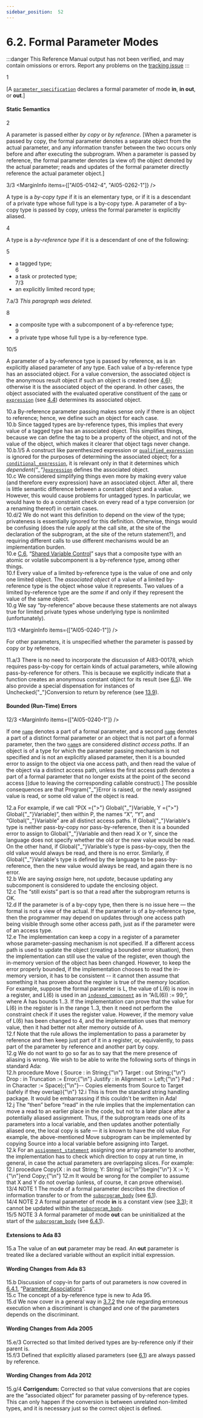 ```yaml
---
sidebar_position:  52
---
```


# 6.2. Formal Parameter Modes

:::danger
This Reference Manual output has not been verified,
and may contain omissions or errors.
Report any problems on the [tracking issue](https://github.com/ada-lang-io/ada-lang-io/issues/20)
:::


<MarginText>1</MarginText>
<p>[A <code><a href="/docs/arm/AA-6/AA-6.1#S0207">parameter_specification</a></code> declares a formal parameter of mode <b>in</b>, <b>in out</b>, or <b>out</b>.] <br /></p>


#### Static Semantics

<MarginText>2</MarginText>
<p>A parameter is passed either <i>by copy</i> or <i>by reference</i>. [When a parameter is passed by copy, the formal parameter denotes a separate object from the actual parameter, and any information transfer between the two occurs only before and after executing the subprogram. When a parameter is passed by reference, the formal parameter denotes (a view of) the object denoted by the actual parameter; reads and updates of the formal parameter directly reference the actual parameter object.]<br /></p>

<MarginText>3/3</MarginText>
<MarginInfo items={["AI05-0142-4", "AI05-0262-1"]} />
<p>A type is a <i>by-copy type</i> if it is an elementary type, or if it is a descendant of a private type whose full type is a by-copy type. A parameter of a by-copy type is passed by copy, unless the formal parameter is explicitly aliased.<br /></p>

<MarginText>4</MarginText>
<p>A type is a <i>by-reference type</i> if it is a descendant of one of the following: <br /></p>

<MarginText>5</MarginText>
<ul>
<li>a tagged type;<br /></li>
<MarginText>6</MarginText>
<li>a task or protected type;<br /></li>
<MarginText>7/3</MarginText>
<MarginInfo items={["AI05-0096-1"]} />
<li>an explicitly limited record type; <br /></li>
</ul>
<AnnotatedOnly>
<MarginText>7.a/3</MarginText>
<MarginInfo items={["AI05-0096-1"]} />
<Admonition type="aarm" aarm="note">
<i>This paragraph was deleted.</i><br />
</Admonition>
</AnnotatedOnly>

<MarginText>8</MarginText>
<ul>
<li>a composite type with a subcomponent of a by-reference type;<br /></li>
<MarginText>9</MarginText>
<li>a private type whose full type is a by-reference type. <br /></li>
</ul>
<MarginText>10/5</MarginText>
<MarginInfo items={["AI05-0142-4", "AI05-0188-1", "AI12-0027-1", "AI12-0236-1", "AI12-0317-1"]} />
<p>A parameter of a by-reference type is passed by reference, as is an explicitly aliased parameter of any type. Each value of a by-reference type has an associated object. For a value conversion, the associated object is the anonymous result object if such an object is created (see <a href="/docs/arm/AA-4/AA-4.6">4.6</a>); otherwise it is the associated object of the operand. In other cases, the object associated with the evaluated operative constituent of the <code><a href="/docs/arm/AA-4/AA-4.1#S0091">name</a></code> or <code><a href="/docs/arm/AA-4/AA-4.4#S0132">expression</a></code> (see <a href="/docs/arm/AA-4/AA-4.4">4.4</a>) determines its associated object.<br /></p>

<AnnotatedOnly>
<MarginText>10.a</MarginText>
<Admonition type="aarm" aarm="ramification">
<b></b>By-reference parameter passing makes sense only if there is an object to reference; hence, we define such an object for each case.<br />
</Admonition>
</AnnotatedOnly>

<AnnotatedOnly>
<MarginText>10.b</MarginText>
<Admonition type="aarm" aarm="note">
Since tagged types are by-reference types, this implies that every value of a tagged type has an associated object. This simplifies things, because we can define the tag to be a property of the object, and not of the value of the object, which makes it clearer that object tags never change.<br />
</Admonition>
</AnnotatedOnly>

<AnnotatedOnly>
<MarginText>10.b.1/5</MarginText>
<MarginInfo items={["AI12-0317-1"]} />
<Admonition type="aarm" aarm="note">
A construct like parenthesized expression or <code><a href="/docs/arm/AA-4/AA-4.7#S0163">qualified_expression</a></code> is ignored for the purposes of determining the associated object; for a <code><a href="/docs/arm/AA-4/AA-4.5#S0148">conditional_expression</a></code>, it is relevant only in that it determines which <i>dependent{"_"}</i><code><a href="/docs/arm/AA-4/AA-4.4#S0132">expression</a></code> defines the associated object.<br />
</Admonition>
</AnnotatedOnly>

<AnnotatedOnly>
<MarginText>10.c</MarginText>
<Admonition type="aarm" aarm="note">
We considered simplifying things even more by making every value (and therefore every expression) have an associated object. After all, there is little semantic difference between a constant object and a value. However, this would cause problems for untagged types. In particular, we would have to do a constraint check on every read of a type conversion (or a renaming thereof) in certain cases.<br />
</Admonition>
</AnnotatedOnly>

<AnnotatedOnly>
<MarginText>10.d/2</MarginText>
<MarginInfo items={["AI95-00318-02"]} />
<Admonition type="aarm" aarm="note">
We do not want this definition to depend on the view of the type; privateness is essentially ignored for this definition. Otherwise, things would be confusing (does the rule apply at the call site, at the site of the declaration of the subprogram, at the site of the return statement?), and requiring different calls to use different mechanisms would be an implementation burden.<br />
</Admonition>
</AnnotatedOnly>

<AnnotatedOnly>
<MarginText>10.e</MarginText>
<Admonition type="aarm" aarm="note">
<a href="/docs/arm/AA-C/AA-C.6">C.6</a>, &ldquo;<a href="/docs/arm/AA-C/AA-C.6">Shared Variable Control</a>&rdquo; says that a composite type with an atomic or volatile subcomponent is a by-reference type, among other things.<br />
</Admonition>
</AnnotatedOnly>

<AnnotatedOnly>
<MarginText>10.f</MarginText>
<Admonition type="aarm" aarm="note">
Every value of a limited by-reference type is the value of one and only one limited object. The <i>associated object</i> of a value of a limited by-reference type is the object whose value it represents. Two values of a limited by-reference type are the <i>same</i> if and only if they represent the value of the same object.<br />
</Admonition>
</AnnotatedOnly>

<AnnotatedOnly>
<MarginText>10.g</MarginText>
<Admonition type="aarm" aarm="note">
We say &ldquo;by-reference&rdquo; above because these statements are not always true for limited private types whose underlying type is nonlimited (unfortunately). <br />
</Admonition>
</AnnotatedOnly>

<MarginText>11/3</MarginText>
<MarginInfo items={["AI05-0240-1"]} />
<p>For other parameters, it is unspecified whether the parameter is passed by copy or by reference. <br /></p>

<AnnotatedOnly>
<MarginText>11.a/3</MarginText>
<MarginInfo items={["AI05-0005-1"]} />
<Admonition type="aarm" aarm="discussion">
<b></b>There is no need to incorporate the discussion of AI83-00178, which requires pass-by-copy for certain kinds of actual parameters, while allowing pass-by-reference for others. This is because we explicitly indicate that a function creates an anonymous constant object for its result (see <a href="/docs/arm/AA-6/AA-6.5">6.5</a>). We also provide a special dispensation for instances of Unchecked{"_"}Conversion to return by reference (see <a href="/docs/arm/AA-13/AA-13.9">13.9</a>). <br />
</Admonition>
</AnnotatedOnly>


#### Bounded (Run-Time) Errors

<MarginText>12/3</MarginText>
<MarginInfo items={["AI05-0240-1"]} />
<p>If one <code><a href="/docs/arm/AA-4/AA-4.1#S0091">name</a></code> denotes a part of a formal parameter, and a second <code><a href="/docs/arm/AA-4/AA-4.1#S0091">name</a></code> denotes a part of a distinct formal parameter or an object that is not part of a formal parameter, then the two <code><a href="/docs/arm/AA-4/AA-4.1#S0091">name</a></code>s are considered <i>distinct access paths</i>. If an object is of a type for which the parameter passing mechanism is not specified and is not an explicitly aliased parameter, then it is a bounded error to assign to the object via one access path, and then read the value of the object via a distinct access path, unless the first access path denotes a part of a formal parameter that no longer exists at the point of the second access [(due to leaving the corresponding callable construct).] The possible consequences are that Program{"_"}Error is raised, or the newly assigned value is read, or some old value of the object is read. <br /></p>

<AnnotatedOnly>
<MarginText>12.a</MarginText>
<Admonition type="aarm" aarm="discussion">
<b></b>For example, if we call &ldquo;P(X ={">"} Global{"_"}Variable, Y ={">"} Global{"_"}Variable)&rdquo;, then within P, the names &ldquo;X&rdquo;, &ldquo;Y&rdquo;, and &ldquo;Global{"_"}Variable&rdquo; are all distinct access paths. If Global{"_"}Variable's type is neither pass-by-copy nor pass-by-reference, then it is a bounded error to assign to Global{"_"}Variable and then read X or Y, since the language does not specify whether the old or the new value would be read. On the other hand, if Global{"_"}Variable's type is pass-by-copy, then the old value would always be read, and there is no error. Similarly, if Global{"_"}Variable's type is defined by the language to be pass-by-reference, then the new value would always be read, and again there is no error. <br />
</Admonition>
</AnnotatedOnly>

<AnnotatedOnly>
<MarginText>12.b</MarginText>
<Admonition type="aarm" aarm="reason">
<b></b>We are saying <i>assign</i> here, not <i>update</i>, because updating any subcomponent is considered to update the enclosing object.<br />
</Admonition>
</AnnotatedOnly>

<AnnotatedOnly>
<MarginText>12.c</MarginText>
<Admonition type="aarm" aarm="note">
The &ldquo;still exists&rdquo; part is so that a read after the subprogram returns is OK.<br />
</Admonition>
</AnnotatedOnly>

<AnnotatedOnly>
<MarginText>12.d</MarginText>
<Admonition type="aarm" aarm="note">
If the parameter is of a by-copy type, then there is no issue here &mdash; the formal is not a view of the actual. If the parameter is of a by-reference type, then the programmer may depend on updates through one access path being visible through some other access path, just as if the parameter were of an access type. <br />
</Admonition>
</AnnotatedOnly>

<AnnotatedOnly>
<MarginText>12.e</MarginText>
<Admonition type="aarm" aarm="implementation-note">
<b></b>The implementation can keep a copy in a register of a parameter whose parameter-passing mechanism is not specified. If a different access path is used to update the object (creating a bounded error situation), then the implementation can still use the value of the register, even though the in-memory version of the object has been changed. However, to keep the error properly bounded, if the implementation chooses to read the in-memory version, it has to be consistent -- it cannot then assume that something it has proven about the register is true of the memory location. For example, suppose the formal parameter is L, the value of L(6) is now in a register, and L(6) is used in an <code><a href="/docs/arm/AA-4/AA-4.1#S0096">indexed_component</a></code> as in &ldquo;A(L(6)) := 99;&rdquo;, where A has bounds 1..3. If the implementation can prove that the value for L(6) in the register is in the range 1..3, then it need not perform the constraint check if it uses the register value. However, if the memory value of L(6) has been changed to 4, and the implementation uses that memory value, then it had better not alter memory outside of A.<br />
</Admonition>
</AnnotatedOnly>

<AnnotatedOnly>
<MarginText>12.f</MarginText>
<Admonition type="aarm" aarm="note">
Note that the rule allows the implementation to pass a parameter by reference and then keep just part of it in a register, or, equivalently, to pass part of the parameter by reference and another part by copy. <br />
</Admonition>
</AnnotatedOnly>

<AnnotatedOnly>
<MarginText>12.g</MarginText>
<Admonition type="aarm" aarm="reason">
<b></b>We do not want to go so far as to say that the mere presence of aliasing is wrong. We wish to be able to write the following sorts of things in standard Ada: <br />
</Admonition>
</AnnotatedOnly>

<AnnotatedOnly>
<MarginText>12.h</MarginText>
<CodeBlock language="ada">
procedure Move ( Source  : in  String;{"\n"}                 Target  : out String;{"\n"}                 Drop    : in  Truncation := Error;{"\n"}                 Justify : in  Alignment  := Left;{"\n"}                 Pad     : in  Character  := Space);{"\n"}-- Copies elements from Source to Target (safely if they overlap){"\n"}

</CodeBlock>
</AnnotatedOnly>
<AnnotatedOnly>
<MarginText>12.i</MarginText>
<Admonition type="aarm" aarm="note">
This is from the standard string handling package. It would be embarrassing if this couldn't be written in Ada!<br />
</Admonition>
</AnnotatedOnly>

<AnnotatedOnly>
<MarginText>12.j</MarginText>
<Admonition type="aarm" aarm="note">
The &ldquo;then&rdquo; before &ldquo;read&rdquo; in the rule implies that the implementation can move a read to an earlier place in the code, but not to a later place after a potentially aliased assignment. Thus, if the subprogram reads one of its parameters into a local variable, and then updates another potentially aliased one, the local copy is safe &mdash; it is known to have the old value. For example, the above-mentioned Move subprogram can be implemented by copying Source into a local variable before assigning into Target.<br />
</Admonition>
</AnnotatedOnly>

<AnnotatedOnly>
<MarginText>12.k</MarginText>
<Admonition type="aarm" aarm="note">
For an <code><a href="/docs/arm/AA-5/AA-5.2#S0173">assignment_statement</a></code> assigning one array parameter to another, the implementation has to check which direction to copy at run time, in general, in case the actual parameters are overlapping slices. For example: <br />
</Admonition>
</AnnotatedOnly>

<AnnotatedOnly>
<MarginText>12.l</MarginText>
<CodeBlock language="ada">
procedure Copy(X : in out String; Y: String) is{"\n"}begin{"\n"}    X := Y;{"\n"}end Copy;{"\n"}

</CodeBlock>
</AnnotatedOnly>
<AnnotatedOnly>
<MarginText>12.m</MarginText>
<Admonition type="aarm" aarm="note">
It would be wrong for the compiler to assume that X and Y do not overlap (unless, of course, it can prove otherwise). <br />
</Admonition>
</AnnotatedOnly>

<AnnotatedOnly>
<MarginText>13/4</MarginText>
<MarginInfo items={["AI12-0056-1"]} />
<Admonition type="aarm" aarm="note">
NOTE 1   The mode of a formal parameter describes the direction of information transfer to or from the <code><a href="/docs/arm/AA-6/AA-6.3#S0216">subprogram_body</a></code> (see <a href="/docs/arm/AA-6/AA-6.1">6.1</a>).<br />
</Admonition>
</AnnotatedOnly>

<AnnotatedOnly>
<MarginText>14/4</MarginText>
<Admonition type="aarm" aarm="note">
NOTE 2   A formal parameter of mode <b>in</b> is a constant view (see <a href="/docs/arm/AA-3/AA-3.3">3.3</a>); it cannot be updated within the <code><a href="/docs/arm/AA-6/AA-6.3#S0216">subprogram_body</a></code>.<br />
</Admonition>
</AnnotatedOnly>

<AnnotatedOnly>
<MarginText>15/5</MarginText>
<MarginInfo items={["AI12-0056-1", "AI12-0440-1"]} />
<Admonition type="aarm" aarm="note">
NOTE 3   A formal parameter of mode <b>out</b> can be uninitialized at the start of the <code><a href="/docs/arm/AA-6/AA-6.3#S0216">subprogram_body</a></code> (see <a href="/docs/arm/AA-6/AA-6.4#Subclause_6.4.1">6.4.1</a>). <br />
</Admonition>
</AnnotatedOnly>

<AnnotatedOnly>

#### Extensions to Ada 83

</AnnotatedOnly>
<AnnotatedOnly>
<MarginText>15.a</MarginText>
<Admonition type="aarm" aarm="note">
The value of an <b>out</b> parameter may be read. An <b>out</b> parameter is treated like a declared variable without an explicit initial expression. <br />
</Admonition>
</AnnotatedOnly>

<AnnotatedOnly>

#### Wording Changes from Ada 83

</AnnotatedOnly>
<AnnotatedOnly>
<MarginText>15.b</MarginText>
<Admonition type="aarm" aarm="note">
Discussion of copy-in for parts of out parameters is now covered in <a href="/docs/arm/AA-6/AA-6.4#Subclause_6.4.1">6.4.1</a>, &ldquo;<a href="/docs/arm/AA-6/AA-6.4#Subclause_6.4.1">Parameter Associations</a>&rdquo;.<br />
</Admonition>
</AnnotatedOnly>

<AnnotatedOnly>
<MarginText>15.c</MarginText>
<Admonition type="aarm" aarm="note">
The concept of a by-reference type is new to Ada 95.<br />
</Admonition>
</AnnotatedOnly>

<AnnotatedOnly>
<MarginText>15.d</MarginText>
<Admonition type="aarm" aarm="note">
We now cover in a general way in <a href="/docs/arm/AA-3/AA-3.7#Subclause_3.7.2">3.7.2</a> the rule regarding erroneous execution when a discriminant is changed and one of the parameters depends on the discriminant. <br />
</Admonition>
</AnnotatedOnly>

<AnnotatedOnly>

#### Wording Changes from Ada 2005

</AnnotatedOnly>
<AnnotatedOnly>
<MarginText>15.e/3</MarginText>
<MarginInfo items={["AI05-0096-1"]} />
<Admonition type="aarm" aarm="correction">
<b></b> Corrected so that limited derived types are by-reference only if their parent is.<br />
</Admonition>
</AnnotatedOnly>

<AnnotatedOnly>
<MarginText>15.f/3</MarginText>
<MarginInfo items={["AI05-0142-4"]} />
<Admonition type="aarm" aarm="note">
Defined that explicitly aliased parameters (see <a href="/docs/arm/AA-6/AA-6.1">6.1</a>) are always passed by reference. <br />
</Admonition>
</AnnotatedOnly>

<AnnotatedOnly>

#### Wording Changes from Ada 2012

</AnnotatedOnly>
<AnnotatedOnly>
<MarginText>15.g/4</MarginText>
<MarginInfo items={["AI05-0027-1"]} />
<Admonition type="aarm" aarm="note">
<b>Corrigendum:</b> Corrected so that value conversions that are copies are the &ldquo;associated object&rdquo; for parameter passing of by-reference types. This can only happen if the conversion is between unrelated non-limited types, and it is necessary just so the correct object is defined. <br />
</Admonition>
</AnnotatedOnly>

